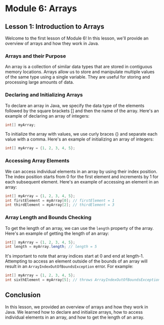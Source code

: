 # Module 6: Arrays

## Lesson 1: Introduction to Arrays

Welcome to the first lesson of Module 6! In this lesson, we'll provide an overview of arrays and how they work in Java.

### Arrays and their Purpose

An array is a collection of similar data types that are stored in contiguous memory locations. Arrays allow us to store and manipulate multiple values of the same type using a single variable. They are useful for storing and processing large amounts of data.

### Declaring and Initializing Arrays

To declare an array in Java, we specify the data type of the elements followed by the square brackets [] and then the name of the array. Here's an example of declaring an array of integers:

```java
int[] myArray;
```

To initialize the array with values, we use curly braces {} and separate each value with a comma. Here's an example of initializing an array of integers:

```java
int[] myArray = {1, 2, 3, 4, 5};
```

### Accessing Array Elements

We can access individual elements in an array by using their index position. The index position starts from 0 for the first element and increments by 1 for each subsequent element. Here's an example of accessing an element in an array:

```java
int[] myArray = {1, 2, 3, 4, 5};
int firstElement = myArray[0]; // firstElement = 1
int thirdElement = myArray[2]; // thirdElement = 3
```

### Array Length and Bounds Checking

To get the length of an array, we can use the `length` property of the array. Here's an example of getting the length of an array:

```java
int[] myArray = {1, 2, 3, 4, 5};
int length = myArray.length; // length = 5
```

It's important to note that array indices start at 0 and end at length-1. Attempting to access an element outside of the bounds of an array will result in an `ArrayIndexOutOfBoundsException` error. For example:

```java
int[] myArray = {1, 2, 3, 4, 5};
int sixthElement = myArray[5]; // throws ArrayIndexOutOfBoundsException
```

## Conclusion

In this lesson, we provided an overview of arrays and how they work in Java. We learned how to declare and initialize arrays, how to access individual elements in an array, and how to get the length of an array.
